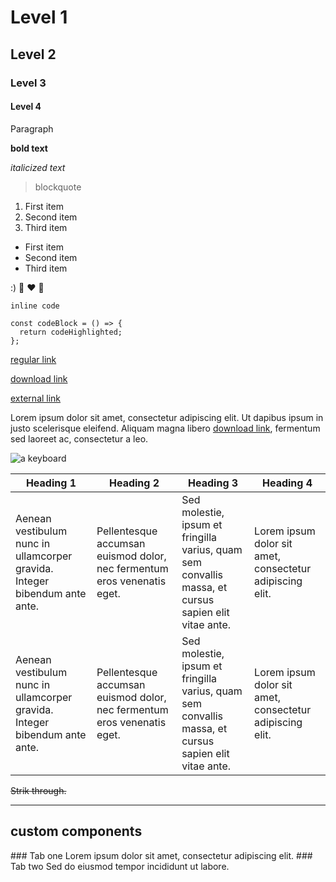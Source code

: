 # Level 1

## Level 2

### Level 3

#### Level 4

Paragraph

**bold text**

_italicized text_

> blockquote

1. First item
2. Second item
3. Third item

- First item
- Second item
- Third item

:) :wave: :heart: :rocket:

`inline code`


```
const codeBlock = () => {
  return codeHighlighted;
};
```

[regular link](https://www.example.com)

[download link](/assets/dummy.js.zip "download")

[external link](https://www.example.com "external")

Lorem ipsum dolor sit amet, consectetur adipiscing elit. Ut dapibus ipsum in justo scelerisque eleifend. Aliquam magna libero [download link](/assets/dummy.js.zip "download"), fermentum sed laoreet ac, consectetur a leo.

![a keyboard](/assets/example-img.jpg)

| Heading 1                                                                  | Heading 2                                                               | Heading 3                                                                                            | Heading 4                                                |
| -------------------------------------------------------------------------- | ----------------------------------------------------------------------- | ---------------------------------------------------------------------------------------------------- | -------------------------------------------------------- |
| Aenean vestibulum nunc in ullamcorper gravida. Integer bibendum ante ante. | Pellentesque accumsan euismod dolor, nec fermentum eros venenatis eget. | Sed molestie, ipsum et fringilla varius, quam sem convallis massa, et cursus sapien elit vitae ante. | Lorem ipsum dolor sit amet, consectetur adipiscing elit. |
| Aenean vestibulum nunc in ullamcorper gravida. Integer bibendum ante ante. | Pellentesque accumsan euismod dolor, nec fermentum eros venenatis eget. | Sed molestie, ipsum et fringilla varius, quam sem convallis massa, et cursus sapien elit vitae ante. | Lorem ipsum dolor sit amet, consectetur adipiscing elit. |

~~Strik through.~~

---

## custom components

<Tabs>
  <Tab title="one">
    ### Tab one 
    Lorem ipsum dolor sit amet, consectetur adipiscing elit.
  </Tab>
  <Tab title="two">
    ### Tab two 
    Sed do eiusmod tempor incididunt ut labore.
  </Tab>
</Tabs>

<Playground lang="css" html="<h1>Hello</h1>" />

<Playground lang="js" html="<h1>Hello</h1>" />
